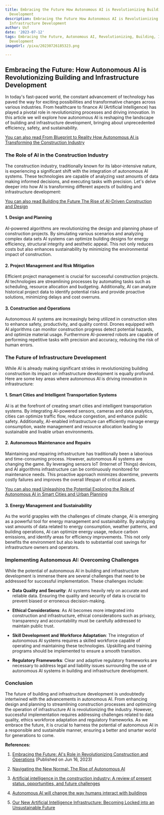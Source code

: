 ```yaml
---
title: Embracing the Future How Autonomous AI is Revolutionizing Building and Infrastructure
  Development
description: Embracing the Future How Autonomous AI is Revolutionizing Building and
  Infrastructure Development
author: Usf
date: '2023-07-12'
tags: Embracing the Future, Autonomous AI, Revolutionizing, Building, Infrastructure
  Development
imageUrl: /pixa/20230726185323.png

---
```

## Embracing  the Future: How Autonomous AI is  Revolutionizing Building and Infrastructure Development

In today's fast-paced world, the constant  advancement of technology has paved the way  for exciting possibilities and transformative  changes across various industries.  From healthcare to finance AI  (Artificial Intelligence) has played a pivotal  role in revolutionizing processes and driving innovation. In  this article we will  explore how autonomous AI is reshaping the landscape of building and  infrastructure development, bringing about unprecedented efficiency, safety, and sustainability.

[You can also read  From Blueprint to Reality How Autonomous AI is Transforming the Construction Industry](From%20Blueprint%20to%20Reality%20How%20Autonomous%20AI%20is%20Transforming%20the%20Construction%20Industry)


### The Role of AI  in the  Construction Industry

The construction industry, traditionally known for its labor-intensive nature, is experiencing  a significant shift with the integration of autonomous  AI systems. These technologies are capable of analyzing vast amounts of data making informed decisions, and executing  tasks with precision. Let's delve  deeper into how AI is transforming different aspects of building  and  infrastructure development:

[You can also read Building the Future The Rise of AI-Driven Construction and Design](Building%20the%20Future%20The%20Rise%20of%20AI-Driven%20Construction%20and%20Design)


#### 1. Design and Planning

AI-powered algorithms are revolutionizing the design and planning phase of construction projects. By simulating  various scenarios and analyzing complex data sets AI systems can optimize  building designs for energy efficiency, structural integrity and aesthetic appeal. This not only reduces costs but also enhances sustainability by minimizing the environmental impact of  construction.

#### 2. Project Management and Risk Mitigation

Efficient project management is crucial for  successful construction projects. AI technologies are streamlining processes by automating tasks such as scheduling, resource allocation and budgeting. Additionally, AI can analyze historical project  data to identify potential risks and provide proactive  solutions, minimizing delays  and cost overruns.

#### 3. Construction  and Operations

Autonomous  AI systems are increasingly  being utilized in construction sites to enhance safety, productivity,  and  quality control. Drones  equipped with AI algorithms can monitor construction progress detect potential hazards, and optimize material usage.  Furthermore AI-powered robots are capable of performing repetitive  tasks with precision  and accuracy,  reducing  the risk of human errors.

### The  Future of Infrastructure Development

While AI is already making significant strides in revolutionizing building construction  its impact on infrastructure development  is equally profound.  Here are some key areas where autonomous AI is driving innovation in infrastructure:

#### 1. Smart Cities and Intelligent Transportation Systems

AI is at the forefront of creating smart cities and intelligent transportation systems. By integrating AI-powered sensors, cameras and data analytics, cities  can optimize traffic flow, reduce congestion, and  enhance public safety. Additionally, AI-enabled infrastructure can efficiently manage energy consumption, waste management and resource allocation leading to sustainable and livable urban environments.

#### 2. Autonomous Maintenance and Repairs

Maintaining and repairing infrastructure has traditionally been a laborious  and time-consuming process. However, autonomous AI systems are changing the game. By leveraging sensors IoT (Internet of Things) devices, and  AI  algorithms infrastructure can be continuously monitored for maintenance needs.  This proactive approach minimizes downtime, prevents costly failures and improves the overall lifespan of critical assets.

[You can also read Unleashing the Potential Exploring the Role of Autonomous  AI in Smart Cities  and Urban Planning](Unleashing%20the%20Potential%20Exploring%20the%20Role%20of%20Autonomous%20AI%20in%20Smart%20Cities%20and%20Urban%20Planning)


#### 3.  Energy Management and Sustainability

As the  world grapples with the challenges of climate change, AI is emerging as a powerful tool for energy  management  and sustainability. By  analyzing vast  amounts of data related to energy consumption, weather  patterns, and building operations, AI can optimize energy usage, reduce carbon emissions, and identify areas for efficiency improvements. This not only benefits the environment but also leads to substantial cost savings for infrastructure owners and operators.

### Implementing Autonomous AI: Overcoming Challenges

While the potential of autonomous AI in building  and infrastructure development is immense there are several challenges that need to be addressed  for successful implementation. These  challenges include:

- **Data Quality and Security**: AI systems heavily  rely on accurate  and reliable data. Ensuring the quality and security of data is crucial to prevent biased or erroneous decision-making.

- **Ethical Considerations**: As AI becomes more integrated into construction and infrastructure, ethical  considerations such as privacy, transparency and accountability must be carefully addressed to maintain  public trust.

- **Skill Development and Workforce Adaptation**: The integration of autonomous AI systems requires a skilled workforce capable of operating and maintaining these technologies. Upskilling and training programs should be implemented to  ensure a smooth transition.

-  **Regulatory Frameworks**: Clear and adaptive regulatory  frameworks are necessary  to address legal and liability issues surrounding the use of autonomous  AI systems in building and infrastructure development.

### Conclusion

The future of building  and infrastructure development is undoubtedly  intertwined with the advancements in autonomous AI. From enhancing design and planning to streamlining construction processes and optimizing  the  operation of infrastructure AI is revolutionizing the industry. However, successful implementation requires addressing challenges related to data quality, ethics workforce adaptation and regulatory frameworks. As  we embrace the future, it  is crucial to  harness the potential of autonomous AI in a responsible and sustainable manner, ensuring a better and smarter world for generations to come.

**References:**

1. [Embracing the Future: AI's Role in  Revolutionizing Construction and Operations](https://www.linkedin.com/pulse/embracing-future-ais-role-revolutionizing-operations-abed-aarabi) (Published on Jun 16,  2023)

2. [Navigating the New Normal: The Rise  of Autonomous AI](https://www.polymersearch.com/glossary/autonomous-ai)

3. [Artificial intelligence in the construction industry:  A review of present status, opportunities, and  future challenges](https://www.sciencedirect.com/science/article/pii/S2352710221011578)

4. [Autonomous AI will change  the way humans interact with buildings](https://fluixpro.com/f/autonomous-ai-will-change-the-way-humans-interact-with-buildings)

5. [Our  New Artificial  Intelligence Infrastructure: Becoming Locked  into an Unsustainable Future](https://www.mdpi.com/2071-1050/14/8/4829)